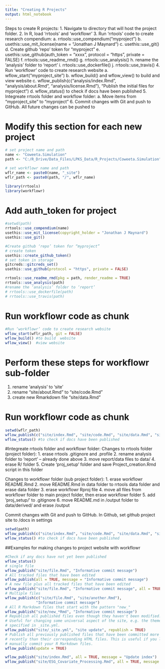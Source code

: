 ```yaml
---
title: "Creating R Projects"
output: html_notebook
---
```


Steps to create R projects:
1.	Navigate to directory that will host the project folder.
2.	In R, load ‘rrtools’ and ‘workflowr’
3.	Run ‘rrtools’ code to create research compendium:
a.	rrtools::use_compendium("myproject ")
b.	usethis::use_mit_license(name = "Jonathan J Maynard")
c.	usethis::use_git()
d.	Create github ‘repo’ token for “myproject”
e.	usethis::use_github(auth_token = "xxxx", protocol = "https", private = FALSE)
f.	rrtools::use_readme_rmd()
g.	rrtools::use_analysis()
h.	rename the ‘analysis’ folder to ‘report’
i.	rrtools::use_dockerfile()
j.	rrtools::use_travis()
4.	Run ‘workflowr’ code to create research website
a.	wflow_start("myproject_site")
b.	wflow_build() and wflow_view() to build and view website
c.	wflow_publish(c("analysis/index.Rmd", "analysis/about.Rmd", "analysis/license.Rmd"), "Publish the initial files for myproject")
d.	wflow_status() to check if docs have been published
5.	Integreate rrtools folder and workflow folder:
a.	Move items from "myproject_site" to "myproject "
6.	Commit changes with Git and push to GitHub. All future changes can be pushed to

# Modify this section for each new project
```r
# set project name and path
name <- "Coweeta.Simulation"
path <- "C:/R_Drive/Data_Files/LPKS_Data/R_Projects/Coweeta.Simulation"
```

```r
# set workflowr name and path
wflr_name <- paste0(name, "_site")
wflr_path <- paste0(path, "/", wflr_name)
```

```r
library(rrtools)
library(workflowr)
```

# Add auth_token for project

```r
#setwd(path)
rrtools::use_compendium(name)
usethis::use_mit_license(copyright_holder = "Jonathan J Maynard")
usethis::use_git()

#Create github ‘repo’ token for “myproject”
# create token
usethis::create_github_token()
# set token in storage
gitcreds::gitcreds_set()
usethis::use_github(protocol = "https", private = FALSE)

rrtools::use_readme_rmd(pkg = path, render_readme = TRUE)
rrtools::use_analysis(path)
#rename the ‘analysis’ folder to ‘report’
# rrtools::use_dockerfile(path)
# rrtools::use_travis(path)
```

# Run workflowr code as chunk
```r
#Run ‘workflowr’ code to create research website
wflow_start(wflr_path, git = FALSE)
wflow_build() #to build  website
wflow_view()  #view website
```

# Perform these steps for workflowr sub-folder
  1. rename 'analysis' to 'site'
  2. rename "site/about.Rmd" to "site/code.Rmd"
  2. create new Rmarkdown file "site/data.Rmd"

# Run workflowr code as chunk
```r
setwd(wflr_path)
wflow_publish(c("site/index.Rmd", "site/code.Rmd", "site/data.Rmd", "site/license.Rmd"), "Publish the initial files for myproject")
wflow_status() #to check if docs have been published
```

#Integreate rrtools folder and workflowr folder:
Changes to rrtools folder (project folder):
  1. erase rrtools .gitignore and .profile
  2. rename analysis folder to 'report' -- already done above
  3. move report/data files to data/
  4. erase R/ folder
  5. Create 'proj_setup' folder and save Project_creation.Rmd script in this folder


Changes to workflowr folder (sub project folder):
  1. erase workflowr README.Rmd
  2. move README.Rmd in data folder to rrtools data folder and erase data folder
  3. erase workflowr Rproj file
  4. move all files from workflowr folder to main project folder, then erase workflowr folder
  5. add 'proj_setup/' to .gitignore
  6. move README.md in /output folder to data/derived/ and erase /output 
  
Commit changes with Git and push to GitHub.
In Github, set github project site to /docs in settings



```r
setwd(path)
wflow_publish(c("site/index.Rmd", "site/code.Rmd", "site/data.Rmd", "site/license.Rmd"), "Publish the initial files for myproject")
wflow_status() #to check if docs have been published
```


##Examples for making changes to project website with workflowr
```r
#Check if any docs have not yet been published
wflow_status() 
# single file
wflow_publish("site/file.Rmd", "Informative commit message")
# All tracked files that have been edited
wflow_publish(all = TRUE, message = "Informative commit message")
# A new file plus all tracked files that have been edited
wflow_publish("site/file.Rmd", "Informative commit message", all = TRUE)
# Multiple files
wflow_publish(c("site/file.Rmd", "site/another.Rmd"),
              "Informative commit message")
# All R Markdown files that start with the pattern "new_"
wflow_publish("site/new_*Rmd", "Informative commit message")
# Republish all published files even though they haven't been modified.
# Useful for changing some universal aspect of the site, e.g. the theme
# specified in _site.yml.
wflow_publish("site/_site.yml", "site update", republish = TRUE)
# Publish all previously published files that have been committed more
# recently than their corresponding HTML files. This is useful if you like to
# manually commit your R Markdown files.
wflow_publish(update = TRUE)

wflow_publish("site/index.Rmd", all = TRUE, message = "Update index")
wflow_publish("site/ESG_Covariate_Processing.Rmd", all = TRUE, message = "Update ESG covariate processing")
```

